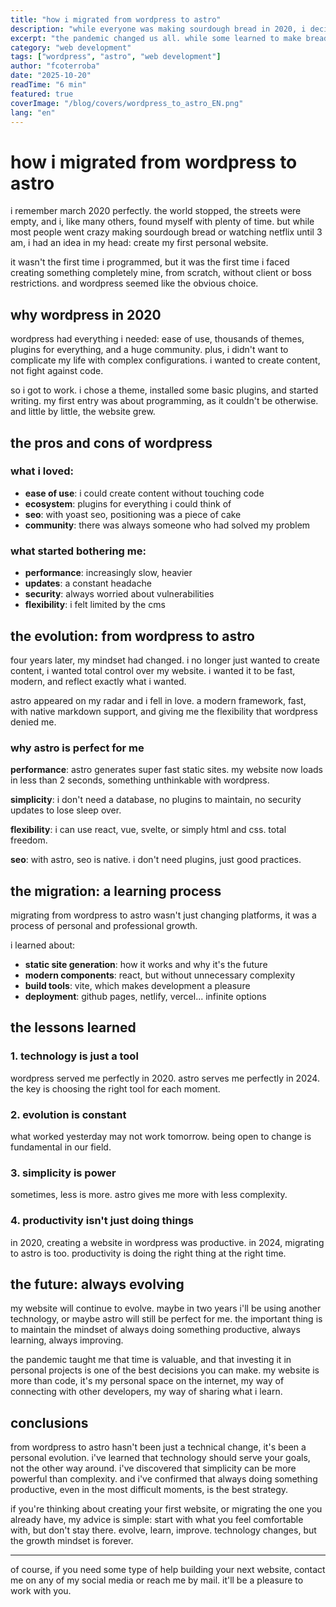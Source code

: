 ```yaml
---
title: "how i migrated from wordpress to astro"
description: "while everyone was making sourdough bread in 2020, i decided to create my first website in wordpress. five years later, here i am migrating to astro. let me tell you why and how."
excerpt: "the pandemic changed us all. while some learned to make bread, others became netflix experts. me, with my mindset of always doing something productive, decided to create my first personal website in wordpress. five years later, here i am migrating to astro. let me tell you the complete story."
category: "web development"
tags: ["wordpress", "astro", "web development"]
author: "fcoterroba"
date: "2025-10-20"
readTime: "6 min"
featured: true
coverImage: "/blog/covers/wordpress_to_astro_EN.png"
lang: "en"
---
```


# how i migrated from wordpress to astro

i remember march 2020 perfectly. the world stopped, the streets were empty, and i, like many others, found myself with plenty of time. but while most people went crazy making sourdough bread or watching netflix until 3 am, i had an idea in my head: create my first personal website.

it wasn't the first time i programmed, but it was the first time i faced creating something completely mine, from scratch, without client or boss restrictions. and wordpress seemed like the obvious choice.

## why wordpress in 2020

wordpress had everything i needed: ease of use, thousands of themes, plugins for everything, and a huge community. plus, i didn't want to complicate my life with complex configurations. i wanted to create content, not fight against code.

so i got to work. i chose a theme, installed some basic plugins, and started writing. my first entry was about programming, as it couldn't be otherwise. and little by little, the website grew.

## the pros and cons of wordpress

### what i loved:
- **ease of use**: i could create content without touching code
- **ecosystem**: plugins for everything i could think of
- **seo**: with yoast seo, positioning was a piece of cake
- **community**: there was always someone who had solved my problem

### what started bothering me:
- **performance**: increasingly slow, heavier
- **updates**: a constant headache
- **security**: always worried about vulnerabilities
- **flexibility**: i felt limited by the cms

## the evolution: from wordpress to astro

four years later, my mindset had changed. i no longer just wanted to create content, i wanted total control over my website. i wanted it to be fast, modern, and reflect exactly what i wanted.

astro appeared on my radar and i fell in love. a modern framework, fast, with native markdown support, and giving me the flexibility that wordpress denied me.

### why astro is perfect for me

**performance**: astro generates super fast static sites. my website now loads in less than 2 seconds, something unthinkable with wordpress.

**simplicity**: i don't need a database, no plugins to maintain, no security updates to lose sleep over.

**flexibility**: i can use react, vue, svelte, or simply html and css. total freedom.

**seo**: with astro, seo is native. i don't need plugins, just good practices.

## the migration: a learning process

migrating from wordpress to astro wasn't just changing platforms, it was a process of personal and professional growth.

i learned about:
- **static site generation**: how it works and why it's the future
- **modern components**: react, but without unnecessary complexity
- **build tools**: vite, which makes development a pleasure
- **deployment**: github pages, netlify, vercel... infinite options

## the lessons learned

### 1. technology is just a tool
wordpress served me perfectly in 2020. astro serves me perfectly in 2024. the key is choosing the right tool for each moment.

### 2. evolution is constant
what worked yesterday may not work tomorrow. being open to change is fundamental in our field.

### 3. simplicity is power
sometimes, less is more. astro gives me more with less complexity.

### 4. productivity isn't just doing things
in 2020, creating a website in wordpress was productive. in 2024, migrating to astro is too. productivity is doing the right thing at the right time.

## the future: always evolving

my website will continue to evolve. maybe in two years i'll be using another technology, or maybe astro will still be perfect for me. the important thing is to maintain the mindset of always doing something productive, always learning, always improving.

the pandemic taught me that time is valuable, and that investing it in personal projects is one of the best decisions you can make. my website is more than code, it's my personal space on the internet, my way of connecting with other developers, my way of sharing what i learn.

## conclusions

from wordpress to astro hasn't been just a technical change, it's been a personal evolution. i've learned that technology should serve your goals, not the other way around. i've discovered that simplicity can be more powerful than complexity. and i've confirmed that always doing something productive, even in the most difficult moments, is the best strategy.

if you're thinking about creating your first website, or migrating the one you already have, my advice is simple: start with what you feel comfortable with, but don't stay there. evolve, learn, improve. technology changes, but the growth mindset is forever.

---

of course, if you need some type of help building your next website, contact me on any of my social media or reach me by mail. it'll be a pleasure to work with you.